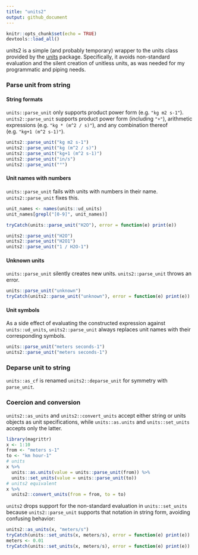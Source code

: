 ```yaml
---
title: "units2"
output: github_document
---
```


```r
knitr::opts_chunk$set(echo = TRUE)
devtools::load_all()
```

units2 is a simple (and probably temporary) wrapper to the units class provided by the [units](https://github.com/edzer/units) package. Specifically, it avoids non-standard evaluation and the silent creation of unitless units, as was needed for my programmatic and piping needs.

### Parse unit from string

#### String formats

`units::parse_unit` only supports product power form (e.g. `"kg m2 s-1"`). `units2::parse_unit` supports product power form (including `"+"`), arithmetic expressions (e.g. `"kg * (m^2 / s)"`), and any combination thereof (e.g. `"kg+1 (m^2 s-1)"`).
  
```r
units2::parse_unit("kg m2 s-1")
units2::parse_unit("kg (m^2 / s)")
units2::parse_unit("kg+1 (m^2 s-1)")
units2::parse_unit("in/s")
units2::parse_unit("°")

```
  
#### Unit names with numbers

`units::parse_unit` fails with units with numbers in their name. `units2::parse_unit` fixes this.
  
```r
unit_names <- names(units::ud_units)
unit_names[grepl("[0-9]", unit_names)]
```
  
```r
tryCatch(units::parse_unit("H2O"), error = function(e) print(e))
```
```r
units2::parse_unit("H2O")
units2::parse_unit("H2O1")
units2::parse_unit("1 / H2O-1")
```

#### Unknown units

`units::parse_unit` silently creates new units. `units2::parse_unit` throws an error.

```r
units::parse_unit("unknown")
tryCatch(units2::parse_unit("unknown"), error = function(e) print(e))
```

#### Unit symbols

As a side effect of evaluating the constructed expression against `units::ud_units`, `units2::parse_unit` always replaces unit names with their corresponding symbols.

```r
units::parse_unit("meters seconds-1")
units2::parse_unit("meters seconds-1")
```

### Deparse unit to string

`units::as_cf` is renamed `units2::deparse_unit` for symmetry with `parse_unit`.
  
### Coercion and conversion

`units2::as_units` and `units2::convert_units` accept either string or units objects as unit specifications, while `units::as.units` and `units::set_units` accepts only the latter.

```r
library(magrittr)
x <- 1:10
from <- "meters s-1"
to <- "km hour-1"
# units
x %>%
  units::as.units(value = units::parse_unit(from)) %>%
  units::set_units(value = units::parse_unit(to))
# units2 equivalent
x %>%
  units2::convert_units(from = from, to = to)
```

`units2` drops support for the non-standard evaluation in `units::set_units` because `units2::parse_unit` supports that notation in string form, avoiding confusing behavior:

```r
units2::as_units(x, "meters/s")
tryCatch(units::set_units(x, meters/s), error = function(e) print(e))
meters <- 0.01
tryCatch(units::set_units(x, meters/s), error = function(e) print(e))
```
